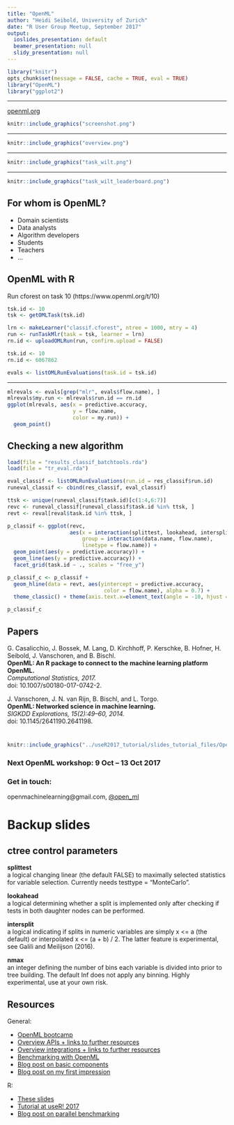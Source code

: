 ```yaml
---
title: "OpenML"
author: "Heidi Seibold, University of Zurich"
date: "R User Group Meetup, September 2017"
output:
  ioslides_presentation: default
  beamer_presentation: null
  slidy_presentation: null
---
```

```r
library("knitr")
opts_chunk$set(message = FALSE, cache = TRUE, eval = TRUE)
library("OpenML")
library("ggplot2")
```


---

[openml.org](http://www.openml.org/)

```r
knitr::include_graphics("screenshot.png")
```


---

```r
knitr::include_graphics("overview.png")
```



---

```r
knitr::include_graphics("task_wilt.png")
```


---

```r
knitr::include_graphics("task_wilt_leaderboard.png")
```


## For whom is OpenML?

- Domain scientists
- Data analysts
- Algorithm developers
- Students
- Teachers
- ...


## OpenML with R

Run cforest on task 10 (https://www.openml.org/t/10)
```r
tsk.id <- 10
tsk <- getOMLTask(tsk.id)

lrn <- makeLearner("classif.cforest", ntree = 1000, mtry = 4)
run <- runTaskMlr(task = tsk, learner = lrn)
rn.id <- uploadOMLRun(run, confirm.upload = FALSE)
```

```r
tsk.id <- 10
rn.id <- 6067862
```

```r
evals <- listOMLRunEvaluations(task.id = tsk.id)
```

---

```r
mlrevals <- evals[grep("mlr", evals$flow.name), ]
mlrevals$my.run <- mlrevals$run.id == rn.id
ggplot(mlrevals, aes(x = predictive.accuracy, 
                     y = flow.name, 
                     color = my.run)) + 
  geom_point()
```




## Checking a new algorithm
```r
load(file = "results_classif_batchtools.rda")
load(file = "tr_eval.rda")

eval_classif <- listOMLRunEvaluations(run.id = res_classif$run.id)
runeval_classif <- cbind(res_classif, eval_classif)

ttsk <- unique(runeval_classif$task.id)[c(1:4,6:7)]
revc <- runeval_classif[runeval_classif$task.id %in% ttsk, ]
revt <- reval[reval$task.id %in% ttsk, ]
```

```r
p_classif <- ggplot(revc, 
                    aes(x = interaction(splittest, lookahead, intersplit, nmax), 
                        group = interaction(data.name, flow.name), 
                        linetype = flow.name)) +
  geom_point(aes(y = predictive.accuracy)) + 
  geom_line(aes(y = predictive.accuracy)) + 
  facet_grid(task.id ~ ., scales = "free_y")

p_classif_c <- p_classif + 
  geom_hline(data = revt, aes(yintercept = predictive.accuracy,
                               color = flow.name), alpha = 0.7) +
  theme_classic() + theme(axis.text.x=element_text(angle = -10, hjust = 0))

p_classif_c
```


## Papers

G. Casalicchio, J. Bossek, M. Lang, D. Kirchhoff, P. Kerschke, B.
Hofner, H. Seibold, J. Vanschoren, and B. Bischl.    
**OpenML: An R package to connect to the machine learning platform OpenML.**   
*Computational Statistics, 2017.*    
doi: 10.1007/s00180-017-0742-2.

J. Vanschoren, J. N. van Rijn, B. Bischl, and L. Torgo.    
**OpenML: Networked science in machine learning.**   
*SIGKDD Explorations, 15(2):49–60, 2014.*    
doi: 10.1145/2641190.2641198.  



#

```r
knitr::include_graphics("../useR2017_tutorial/slides_tutorial_files/OpenML_heart_OS.png")
```

### Next OpenML workshop: 9 Oct -- 13 Oct 2017

### Get in touch:    
openmachinelearning@gmail.com, [\@open_ml](https://twitter.com/open_ml)




# Backup slides

## ctree control parameters

**splittest**	   
a logical changing linear (the default FALSE) to maximally selected statistics for variable selection. Currently needs testtype = "MonteCarlo".

**lookahead**	   
a logical determining whether a split is implemented only after checking if tests in both daughter nodes can be performed.

**intersplit**    
a logical indicating if splits in numeric variables are simply x <= a (the default) or interpolated x <= (a + b) / 2. The latter feature is experimental, see Galili and Meilijson (2016).

**nmax**	    
an integer defining the number of bins each variable is divided into prior to tree building. The default Inf does not apply any binning. Highly experimental, use at your own risk.

## Resources

General:

- [OpenML bootcamp](https://www.openml.org/guide/bootcamp)
- [Overview APIs + links to further resources](https://www.openml.org/guide/api)
- [Overview integrations + links to further resources](https://www.openml.org/guide/integrations)
- [Benchmarking with OpenML](https://www.openml.org/guide/benchmark)
- [Blog post on basic components](https://medium.com/open-machine-learning/basic-components-of-openml-a5745634c664)
- [Blog post on my first impression](http://heidiseibold.github.io/r/2016/05/02/OpenML/)

R:

- [These slides](http://openml.github.io/articles/slides/talk_cenisbs_2017/OpenML_CENISBS.html)
- [Tutorial at useR! 2017](http://openml.github.io/articles/slides/useR2017_tutorial/)
- [Blog post on parallel benchmarking](http://mlr-org.github.io/Parallel_benchmarking_with_OpenML_and_mlr/)







